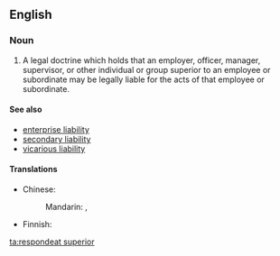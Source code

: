 ==English==
{{wikipedia}}

===Noun===
{{en-noun|sg=[[respondeat]] [[superior]]|-}}

# {{legal}} A legal doctrine which holds that an employer, officer, manager, supervisor, or other individual or group superior to an employee or subordinate may be legally liable for the acts of that employee or subordinate.

====See also====
* [[enterprise liability]]
* [[secondary liability]]
* [[vicarious liability]]

====Translations====
{{trans-top|legal doctrine}}
* Chinese:
*: Mandarin: {{t|cmn|僱主責任原則|sc=Hani}}, {{t|cmn|雇主责任原则|tr=gùzhǔ zérèn yuánzé|sc=Hani}}
{{trans-mid}}
* Finnish: {{t-|fi|työnantajan vastuu}}
{{trans-bottom}}

[[ta:respondeat superior]]